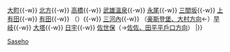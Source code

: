 {{鐵道路線
| 模板名稱 = 佐世保線
| 名稱 = [[File:JR logo (kyushu).svg|25px|九州旅客鐵道|link=九州旅客鐵道]] [[佐世保線]]
| 代表色 = #36b558
| 背景顏色 = #FFFFFF 
| 車站列表 = （[[Template:長崎本線|鳥栖方向]]←）[[肥前山口站|肥前山口]]{{-w}} [[大町站 (佐賀縣)|大町]]{{-w}} [[北方站 (佐賀縣)|北方]]{{-w}} [[高橋站 (日本)|高橋]]{{-w}} [[武雄溫泉站|武雄溫泉]]{{-w}} [[永尾站|永尾]]{{-w}} [[三間坂站|三間坂]]{{-w}} [[上有田站|上有田]]{{-w}} [[有田站|有田]]{{-w}} （{{link-ja|西有田號誌站|西有田信号場}}）{{-w}} [[三河內站|三河內]]{{-w}} （[[Template:大村線|豪斯登堡、大村方向]]←）[[早岐站|早岐]]{{-w}} [[大塔站 (日本)|大塔]]{{-w}} [[日宇站|日宇]]{{-w}} [[佐世保站|佐世保]]（→[[Template:西九州線|佐佐、田平平戶口方向]]）
|}}<noinclude>
[[Category:九州旅客鐵道路線模板|Saseho]]
</noinclude>